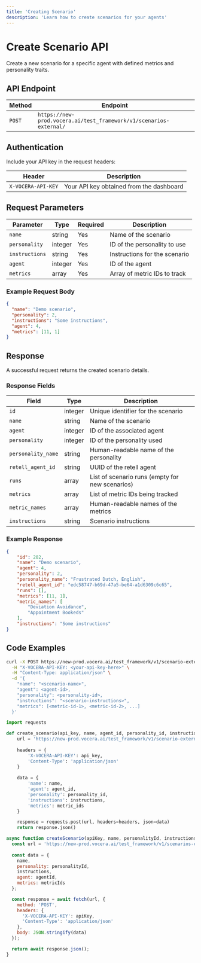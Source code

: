 ```yaml
---
title: 'Creating Scenario'
description: 'Learn how to create scenarios for your agents'
---
```


# Create Scenario API

Create a new scenario for a specific agent with defined metrics and personality traits.

## API Endpoint

| Method | Endpoint |
|--------|----------|
| `POST` | `https://new-prod.vocera.ai/test_framework/v1/scenarios-external/` |

## Authentication

Include your API key in the request headers:

| Header | Description |
|--------|-------------|
| `X-VOCERA-API-KEY` | Your API key obtained from the dashboard |

## Request Parameters

| Parameter | Type | Required | Description |
|-----------|------|----------|-------------|
| `name` | string | Yes | Name of the scenario |
| `personality` | integer | Yes | ID of the personality to use |
| `instructions` | string | Yes | Instructions for the scenario |
| `agent` | integer | Yes | ID of the agent |
| `metrics` | array | Yes | Array of metric IDs to track |

### Example Request Body

```json
{
  "name": "Demo scenario",
  "personality": 2,
  "instructions": "Some instructions",
  "agent": 4,
  "metrics": [11, 1]
}
```

## Response

A successful request returns the created scenario details.

### Response Fields

| Field | Type | Description |
|-------|------|-------------|
| `id` | integer | Unique identifier for the scenario |
| `name` | string | Name of the scenario |
| `agent` | integer | ID of the associated agent |
| `personality` | integer | ID of the personality used |
| `personality_name` | string | Human-readable name of the personality |
| `retell_agent_id` | string | UUID of the retell agent |
| `runs` | array | List of scenario runs (empty for new scenarios) |
| `metrics` | array | List of metric IDs being tracked |
| `metric_names` | array | Human-readable names of the metrics |
| `instructions` | string | Scenario instructions |

### Example Response

```json
{
    "id": 202,
    "name": "Demo scenario",
    "agent": 4,
    "personality": 2,
    "personality_name": "Frustrated Dutch, English",
    "retell_agent_id": "edc58747-b69d-47a5-be64-a1d6309c6c65",
    "runs": [],
    "metrics": [11, 1],
    "metric_names": [
        "Deviation Avoidance",
        "Appointment Bookeds"
    ],
    "instructions": "Some instructions"
}
```

## Code Examples

<CodeGroup>

```bash Curl
curl -X POST https://new-prod.vocera.ai/test_framework/v1/scenario-external/ \
  -H "X-VOCERA-API-KEY: <your-api-key-here>" \
  -H "Content-Type: application/json" \
  -d '{
    "name": "<scenario-name>",
    "agent": <agent-id>,
    "personality": <personality-id>,
    "instructions": "<scenario-instructions>",
    "metrics": [<metric-id-1>, <metric-id-2>, ...]
  }'
```

```python Python
import requests

def create_scenario(api_key, name, agent_id, personality_id, instructions, metric_ids):
    url = 'https://new-prod.vocera.ai/test_framework/v1/scenario-external/'
    
    headers = {
        'X-VOCERA-API-KEY': api_key,
        'Content-Type': 'application/json'
    }
    
    data = {
        'name': name,
        'agent': agent_id,
        'personality': personality_id,
        'instructions': instructions,
        'metrics': metric_ids
    }

    response = requests.post(url, headers=headers, json=data)
    return response.json()
```

```javascript JavaScript
async function createScenario(apiKey, name, personalityId, instructions, agentId, metricIds) {
  const url = 'https://new-prod.vocera.ai/test_framework/v1/scenarios-external/';
  
  const data = {
    name,
    personality: personalityId,
    instructions,
    agent: agentId,
    metrics: metricIds
  };

  const response = await fetch(url, {
    method: 'POST',
    headers: {
      'X-VOCERA-API-KEY': apiKey,
      'Content-Type': 'application/json'
    },
    body: JSON.stringify(data)
  });

  return await response.json();
}
```

</CodeGroup>
